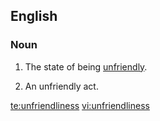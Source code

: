 ==English==
===Noun===
{{en-noun|es|-}}
#{{uncountable}} The state of being [[unfriendly]].
#{{countable}} An unfriendly act.

[[te:unfriendliness]]
[[vi:unfriendliness]]